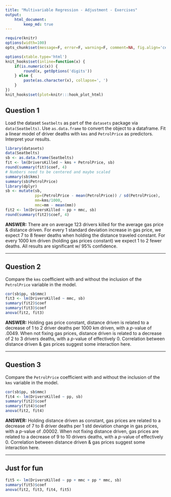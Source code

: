 ```yaml
---
title: "Multivariable Regression - Adjustment - Exercises"
output:
    html_document:
        keep_md: true
---
```


```r
require(knitr)
options(width=100)
opts_chunk$set(message=F, error=F, warning=F, comment=NA, fig.align='center', dpi=100, tidy=F, cache.path='.cache/', fig.path='fig/')

options(xtable.type='html')
knit_hooks$set(inline=function(x) {
    if(is.numeric(x)) {
        round(x, getOptions('digits'))
    } else {
        paste(as.character(x), collapse=', ')
    }
})
knit_hooks$set(plot=knitr:::hook_plot_html)
```

## Question 1

Load the dataset `Seatbelts` as part of the `datasets` package via `data(Seatbelts)`. Use `as.data.frame` to convert the object to a dataframe. Fit a linear model of driver deaths with `kms` and `PetrolPrice` as predictors. Interpret your results.

```r
library(datasets)
data(Seatbelts)
sb <- as.data.frame(Seatbelts)
fit <- lm(DriversKilled ~ kms + PetrolPrice, sb)
round(summary(fit)$coef, 4)
# Numbers need to be centered and maybe scaled
summary(sb$kms)
summary(sb$PetrolPrice)
library(dplyr)
sb <- mutate(sb,
             pp=(PetrolPrice - mean(PetrolPrice)) / sd(PetrolPrice),
             mm=kms/1000,
             mmc=mm - mean(mm))
fit2 <- lm(DriversKilled ~ pp + mmc, sb)
round(summary(fit2)$coef, 4)
```

**ANSWER:** There are on average 123 drivers killed for the average gas price & distance driven. For every 1 standard deviation increase in gas price, we expect 7 to 8 fewer deaths when holding the distance traveled constant. For every 1000 km driven (holding gas prices constant) we expect 1 to 2 fewer deaths. All results are significant w/ 95% confidence.

---

## Question 2

Compare the `kms` coefficient with and without the inclusion of the `PetrolPrice` variable in the model.

```r
cor(sb$pp, sb$mmc)
fit3 <- lm(DriversKilled ~ mmc, sb)
summary(fit2)$coef
summary(fit3)$coef
anova(fit2, fit3)
```

**ANSWER:** Holding gas price constant, distance driven is related to a decrease of 1 to 2 driver deaths per 1000 km driven, with a $p$-value of .0049. When not fixing gas prices, distance driven is related to a decrease of 2 to 3 drivers deaths, with a $p$-value of effectively 0. Correlation between distance driven & gas prices suggest some interaction here.

---

## Question 3

Compare the `PetrolPrice` coefficient with and without the inclusion of the `kms` variable in the model.

```r
cor(sb$pp, sb$mmc)
fit4 <- lm(DriversKilled ~ pp, sb)
summary(fit2)$coef
summary(fit4)$coef
anova(fit2, fit4)
```

**ANSWER:** Holding distance driven as constant, gas prices are related to a decrease of 7 to 8 driver deaths per 1 std deviation change in gas prices, with a $p$-value of .00002. When not fixing distance driven, gas prices are related to a decrease of 9 to 10 drivers deaths, with a $p$-value of effectively 0. Correlation between distance driven & gas prices suggest some interaction here.

---

## Just for fun

```r
fit5 <- lm(DriversKilled ~ pp + mmc + pp * mmc, sb)
summary(fit5)$coef
anova(fit2, fit3, fit4, fit5)
```